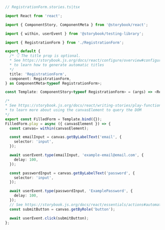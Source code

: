 ```ts
// RegistrationForm.stories.ts|tsx

import React from 'react';

import { ComponentStory, ComponentMeta } from '@storybook/react';

import { within, userEvent } from '@storybook/testing-library';

import { RegistrationForm } from './RegistrationForm';

export default {
  /* 👇 The title prop is optional.
  * See https://storybook.js.org/docs/react/configure/overview#configure-story-loading
  * to learn how to generate automatic titles
  */
  title: 'RegistrationForm',
  component: RegistrationForm,
} as ComponentMeta<typeof RegistrationForm>;

const Template: ComponentStory<typeof RegistrationForm> = (args) => <RegistrationForm {...args} />;

/*
* See https://storybook.js.org/docs/react/writing-stories/play-function#working-with-the-canvas
* to learn more about using the canvasElement to query the DOM
*/
export const FilledForm = Template.bind({});
FilledForm.play = async ({ canvasElement }) => {
  const canvas= within(canvasElement);

  const emailInput = canvas.getByLabelText('email', {
    selector: 'input',
  });

  await userEvent.type(emailInput, 'example-email@email.com', {
    delay: 100,
  });

  const passwordInput = canvas.getByLabelText('password', {
    selector: 'input',
  });

  await userEvent.type(passwordInput, 'ExamplePassword', {
    delay: 100,
  });
  // See https://storybook.js.org/docs/react/essentials/actions#automatically-matching-args to learn how to setup logging in the Actions panel
  const submitButton = canvas.getByRole('button');

  await userEvent.click(submitButton);
};
```

